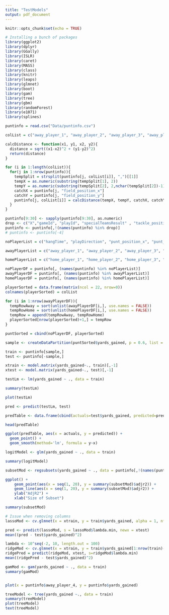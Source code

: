 ```yaml
---
title: "TestModels"
output: pdf_document
---
```


```r
knitr::opts_chunk$set(echo = TRUE)

# Installing a bunch of packages
library(ggplot2)
library(dplyr)
library(GGally)
library(ISLR)
library(caret)
library(MASS)
library(class)
library(knitr)
library(leaps)
library(glmnet)
library(boot)
library(gam)
library(tree)
library(gbm)
library(randomForest)
library(e1071)
library(splines)
```

```r
puntinfo = read.csv("Data/puntinfo.csv")
```

```r
colList = c("away_player_1", "away_player_2", "away_player_3", "away_player_4", "away_player_5", "away_player_6", "away_player_7", "away_player_8", "away_player_9", "away_player_10", "away_player_11", "home_player_1", "home_player_2", "home_player_3", "home_player_4", "home_player_5", "home_player_6", "home_player_7", "home_player_8", "home_player_9", "home_player_10", "home_player_11")

calcDistance <- function(x1, y1, x2, y2){
  distance = sqrt((x1-x2)^2 + (y1-y2)^2)
  return(distance)
}

for (i in 1:length(colList)){
  for(j in 1:nrow(puntinfo)){
    tempSplit = strsplit(puntinfo[j, colList[i]], ",")[[1]]
    tempX = as.numeric(substring(tempSplit[1], 2))
    tempY = as.numeric(substring(tempSplit[2], 2,nchar(tempSplit[2])-1))
    catchX = puntinfo[j, "field_position_x"]
    catchY = puntinfo[j, "field_position_y"]
    puntinfo[j, colList[i]] = calcDistance(tempX, tempY, catchX, catchY)
  }
}

puntinfo[9:30] <- sapply(puntinfo[9:30], as.numeric)
drop <- c("X","gameId", "playId", "specialTeamsResult" , "tackle_position_x", "tackle_position_y")
puntinfo <- puntinfo[,!(names(puntinfo) %in% drop)]
# puntinfo <- puntinfo[-4]
```

```r
noPlayerList = c("hangTime", "playDirection", "punt_position_x", "punt_position_y", "field_position_x", "field_position_y", "yards_gained")

awayPlayerList = c("away_player_1", "away_player_2", "away_player_3", "away_player_4", "away_player_5", "away_player_6", "away_player_7", "away_player_8", "away_player_9", "away_player_10", "away_player_11")

homePlayerList = c("home_player_1", "home_player_2", "home_player_3", "home_player_4", "home_player_5", "home_player_6", "home_player_7", "home_player_8", "home_player_9", "home_player_10", "home_player_11")

noPlayerDF = puntinfo[, (names(puntinfo) %in% noPlayerList)]
awayPlayerDF = puntinfo[, (names(puntinfo) %in% awayPlayerList)]
homePlayerDF = puntinfo[, (names(puntinfo) %in% homePlayerList)]

playerSorted = data.frame(matrix(ncol = 22, nrow=0))
colnames(playerSorted) = colList

for (i in 1:nrow(awayPlayerDF)){
  tempRowAway = sort(unlist(awayPlayerDF[i,], use.names = FALSE))
  tempRowHome = sort(unlist(homePlayerDF[i,], use.names = FALSE))
  tempRow = append(tempRowAway, tempRowHome)
  playerSorted[nrow(playerSorted)+1,] = tempRow
}

puntSorted = cbind(noPlayerDF, playerSorted)
```


```r
sample <- createDataPartition(puntSorted$yards_gained, p = 0.6, list = FALSE)

train <- puntinfo[sample,]
test <- puntinfo[-sample,]

xtrain <- model.matrix(yards_gained~., train)[,-1]
xtest <- model.matrix(yards_gained~., test)[,-1]
```


```r
testLm <- lm(yards_gained ~ ., data = train)

summary(testLm)

plot(testLm)

pred <- predict(testLm, test)

predTable <- data.frame(cbind(actuals=test$yards_gained, predicted=pred))

head(predTable)

ggplot(predTable, aes(x = actuals, y = predicted)) +
  geom_point() +
  geom_smooth(method='lm', formula = y~x)
```


```r
logitModel <- glm(yards_gained ~ ., data = train)

summary(logitModel)
```

```r
subsetMod <- regsubsets(yards_gained ~ ., data = puntinfo[,!(names(puntinfo) %in% drop)], nvmax = 20, method = "backward")

ggplot() +
    geom_point(aes(x = seq(1, 20), y = summary(subsetMod)$adjr2)) + 
    geom_line(aes(x = seq(1, 20), y = summary(subsetMod)$adjr2)) +
    ylab("AdjR2") +
    xlab("Size of Subset")

summary(subsetMod)
```

```r
# Issue when removing columns
lassoMod <- cv.glmnet(x = xtrain, y = train$yards_gained, alpha = 1, nfolds = 10)

pred <- predict(lassoMod, s = lassoMod$lambda.min, newx = xtest)
mean((pred - test$yards_gained)^2)
```

```r
lambda <- 10^seq(-2, 10, length.out = 100)
ridgeMod <- cv.glmnet(x = xtrain, y = train$yards_gained[1:nrow(train)-1], alpha = 0, lambda = lambda)
ridgePred = predict(ridgeMod, xtest, s=ridgeMod$lambda.min)
mean((ridgePred - test$yards_gained)^2)
```


```r
gamMod <- gam(yards_gained ~ ., data = train)
summary(gamMod)


plot(x = puntinfo$away_player_4, y = puntinfo$yards_gained)
```

```r
treeModel <- tree(yards_gained ~., data = train)
summary(treeModel)
plot(treeModel)
text(treeModel)
```

```r

```

